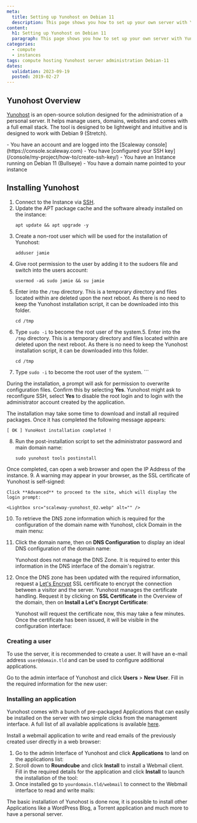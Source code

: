 ```yaml
---
meta:
  title: Setting up Yunohost on Debian 11
  description: This page shows you how to set up your own server with Yunohost
content:
  h1: Setting up Yunohost on Debian 11
  paragraph: This page shows you how to set up your own server with Yunohost
categories:
  - compute
  - instances
tags: compute hosting Yunohost server administration Debian-11
dates:
  validation: 2023-09-19
  posted: 2019-02-27
---
```


## Yunohost Overview

[Yunohost](https://yunohost.org/) is an open-source solution designed for the administration of a personal server. It helps manage users, domains, websites and comes with a full email stack. The tool is designed to be lightweight and intuitive and is designed to work with Debian 9 (Stretch).

<Macro id="iam-requirements" />
 
<Message type="requirement">
  - You have an account and are logged into the [Scaleway console](https://console.scaleway.com)
  - You have [configured your SSH key](/console/my-project/how-to/create-ssh-key/)
  - You have an Instance running on Debian 11 (Bullseye)
  - You have a domain name pointed to your instance
</Message>

## Installing Yunohost

1. Connect to the Instance via [SSH](/compute/instances/how-to/connect-to-instance/).
2. Update the APT package cache and the software already installed on the instance:
    ```
    apt update && apt upgrade -y
    ```
3. Create a non-root user which will be used for the installation of Yunohost:
    ```
    adduser jamie
    ```
4. Give root permission to the user by adding it to the sudoers file and switch into the users account:
    ```
    usermod -aG sudo jamie && su jamie
    ```
5. Enter into the `/tmp` directory. This is a temporary directory and files located within are deleted upon the next reboot. As there is no need to keep the Yunohost installation script, it can be downloaded into this folder.
    ```
    cd /tmp
    ```
6. Type `sudo -i` to become the root user of the system.5. Enter into the `/tmp` directory. This is a temporary directory and files located within are deleted upon the next reboot. As there is no need to keep the Yunohost installation script, it can be downloaded into this folder.
    ```
    cd /tmp
    ```
6. Type `sudo -i` to become the root user of the system.  ```

  During the installation, a prompt will ask for permission to overwrite configuration files. Confirm this by selecting **Yes**.
  Yunohost might ask to reconfigure SSH, select **Yes** to disable the root login and to login with the administrator account created by the application.

  The installation may take some time to download and install all required packages. Once it has completed the following message appears:

  ```
  [ OK ] YunoHost installation completed !
  ```
8. Run the post-installation script to set the administrator password and main domain name:
    ```
    sudo yunohost tools postinstall
    ```

  Once completed, can open a web browser and open the IP Address of the instance.
9. A warning may appear in your browser, as the SSL certificate of Yunohost is self-signed:
    <Lightbox src="scaleway-yunohost_01.webp" alt="" />

    Click **Advanced** to proceed to the site, which will display the login prompt:

    <Lightbox src="scaleway-yunohost_02.webp" alt="" />
10. To retrieve the DNS zone information which is required for the configuration of the domain name with Yunohost, click Domain in the main menu:
    <Lightbox src="scaleway-yunohost_03.webp" alt="" />
11. Click the domain name, then on **DNS Configuration** to display an ideal DNS configuration of the domain name:
    <Lightbox src="scaleway-yunohost_04.webp" alt="" />

    <Message type="important">
      Yunohost does not manage the DNS Zone. It is required to enter this information in the DNS interface of the domain's registrar.
    </Message>
12. Once the DNS zone has been updated with the required information, request a [Let's Encrypt](https://letsencrypt.org) SSL certificate to encrypt the connection between a visitor and the server. Yunohost manages the certificate handling. Request it by clicking on **SSL Certificate** in the Overview of the domain, then on **Install a Let's Encrypt Certificate**:
    <Lightbox src="scaleway-yunohost_07.webp" alt="" />

    Yunohost will request the certificate now, this may take a few minutes. Once the certificate has been issued, it will be visible in the configuration interface:

    <Lightbox src="scaleway-yunohost_08.webp" alt="" />

### Creating a user

To use the server, it is recommended to create a user. It will have an e-mail address `user@domain.tld` and can be used to configure additional applications.

Go to the admin interface of Yunohost and click **Users** > **New User**. Fill in the required information for the new user:

<Lightbox src="scaleway-yunohost_09.webp" alt="" />

### Installing an application

Yunohost comes with a bunch of pre-packaged Applications that can easily be installed on the server with two simple clicks from the management interface. A full list of all available applications is available [here](https://yunohost.org/#/apps).

Install a webmail application to write and read emails of the previously created user directly in a web browser:

1. Go to the admin Interface of Yunohost and click **Applications** to land on the applications list:
    <Lightbox src="scaleway-yunohost_10.webp" alt="" />
2. Scroll down to **Roundcube** and click **Install** to install a Webmail client. Fill in the required details for the application and click **Install** to launch the installation of the tool:
    <Lightbox src="scaleway-yunohost_11.webp" alt="" />
3. Once installed go to `yourdomain.tld/webmail` to connect to the Webmail interface to read and write mails:
    <Lightbox src="scaleway-yunohost_12.webp" alt="" />

The basic installation of Yunohost is done now, it is possible to install other Applications like a WordPress Blog, a Torrent application and much more to have a personal server.
